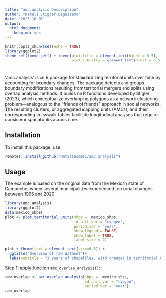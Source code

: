 ```yaml
---
title: "amc.analysis Description"
author: "Natali Stigler Leguizamo"
date: "2025-10-05"
output:
  html_document:
    keep_md: yes
---
```


```r
knitr::opts_chunk$set(echo = TRUE)
library(ggplot2)
theme_set(theme_get() + theme(plot.title = element_text(hjust = 0.5),
                              plot.subtitle = element_text(hjust = 0.5)))
```

#

'amc.analysis' is an R package for standardizing territorial units over time by accounting for boundary changes. The package detects and groups boundary modifications resulting from territorial mergers and splits using overlap analysis methods. It builds on R functions developed by Stigler (2023), which conceptualize overlapping polygons as a network clustering problem—analogous to the “friends of friends” approach in social networks. The resulting clusters, or aggregated mapping units (AMCs), and their corresponding crosswalk tables facilitate longitudinal analyses that require consistent spatial units across time.

## Installation

To install this package, use:

```r
remotes::install_github("NataliGomezL/amc.analysis")
```


## Usage

The example is based on the original data from the Mexican state of Campeche, where several municipalities experienced territorial changes between 1995 and 2020

```r
library(amc.analysis)
library(ggplot2)
data(mexico_shps)
plot <- plot_territorial_units(shps =  mexico_shps,
                               id_unit_var = "cvegeo",
                               period_var = "year",
                               show_legend = FALSE,
                               show_label = TRUE,
                               label_size = 2)

plot + theme(text = element_text(size=6.5)) +
  ggtitle("Overview of raw dataset")+
  labs(subtitle = "3 years of shapefiles, with changes in territorial units from year to year")
```




Step 1: apply function `amc_overlap_analysis()`:

```r
raw_overlap <- amc_overlap_analysis(shps =  mexico_shps,
                                    id_unit_var = "cvegeo",
                                    period_var = "year")
raw_overlap
```


